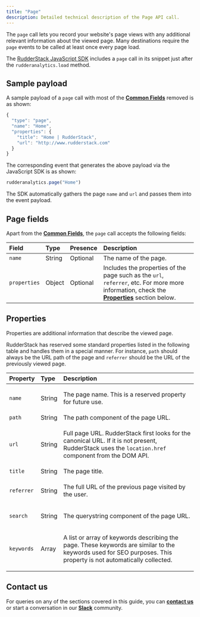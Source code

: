 ```yaml
---
title: "Page"
description: Detailed technical description of the Page API call.
---
```


The `page` call lets you record your website's page views with any additional relevant information about the viewed page. Many destinations require the `page` events to be called at least once every page load.

<div class="successBlock">

  The <a href="https://rudderstack.com/docs/sources/sdks/rudderstack-javascript-sdk/">RudderStack JavaScript SDK</a> includes a <code class="inline-code">page</code> call in its snippet just after the <code class="inline-code">rudderanalytics.load</code> method.
</div>

## Sample payload

A sample payload of a `page` call with most of the [**Common Fields**](https://rudderstack.com/docs/rudderstack-api/api-specification/rudderstack-spec/common-fields/) removed is as shown:

```javascript
{
  "type": "page",
  "name": "Home",
  "properties": {
    "title": "Home | RudderStack",
    "url": "http://www.rudderstack.com"
  }
}
```

The corresponding event that generates the above payload via the JavaScript SDK is as shown:

```javascript
rudderanalytics.page("Home")
```

<div class="successBlock">

  The SDK automatically gathers the page <code class="inline-code">name</code> and <code class="inline-code">url</code> and passes them into the event payload.
</div>

## Page fields

Apart from the [**Common Fields**](https://rudderstack.com/docs/rudderstack-api/api-specification/rudderstack-spec/common-fields/), the `page` call accepts the following fields:

| **Field**    | **Type** | **Presence** | **Description**                                                                                                                            |
| :----------- | :------- | :----------- | :----------------------------------------------------------------------------------------------------------------------------------------- |
| `name`       | String   | Optional     | The name of the page.                                                                                                                      |
| `properties` | Object   | Optional     | Includes the properties of the page such as the `url`, `referrer`, etc. For more more information, check the [**Properties**](https://rudderstack.com/docs/rudderstack-api/api-specification/rudderstack-spec/page/#properties) section below. |

## Properties

Properties are additional information that describe the viewed page.

RudderStack has reserved some standard properties listed in the following table and handles them in a special manner. For instance, `path` should always be the URL path of the page and `referrer` should be the URL of the previously viewed page.

<table>
  <thead>
    <tr>
      <th style="text-align:left">
        <b>Property</b>
      </th>
      <th style="text-align:left">
        <b>Type</b>
      </th>
      <th style="text-align:left">
        <b>Description</b>
      </th>
    </tr>
  </thead>
  <tbody>
    <tr>
      <td style="text-align:left">
        <code class="inline-code">name</code>
      </td>
      <td style="text-align:left">String</td>
      <td style="text-align:left">
        <p>The page name. This is a reserved property for future use.</p>
      </td>
    </tr>
    <tr>
      <td style="text-align:left">
        <code class="inline-code">path</code>
      </td>
      <td style="text-align:left">String</td>
      <td style="text-align:left">The path component of the page URL.</td>
    </tr>
    <tr>
      <td style="text-align:left">
        <code class="inline-code">url</code>
      </td>
      <td style="text-align:left">String</td>
      <td style="text-align:left">
        <p>Full page URL. RudderStack first looks for the canonical URL. If it is not present, RudderStack uses the <code class="inline-code">location.href</code> component from the DOM API.</p>
      </td>
    </tr>
    <tr>
      <td style="text-align:left">
        <code class="inline-code">title</code>
      </td>
      <td style="text-align:left">String</td>
      <td style="text-align:left">The page title.</td>
    </tr>
    <tr>
      <td style="text-align:left">
        <code class="inline-code">referrer</code>
      </td>
      <td style="text-align:left">String</td>
      <td style="text-align:left">
        <p>The full URL of the previous page visited by the user.</p>
      </td>
    </tr>
    <tr>
      <td style="text-align:left">
        <code class="inline-code">search</code>
      </td>
      <td style="text-align:left">String</td>
      <td style="text-align:left">
        <p>The querystring component of the page URL.</p>
      </td>
    </tr>
    <tr>
      <td style="text-align:left">
        <code class="inline-code">keywords</code>
      </td>
      <td style="text-align:left">Array</td>
      <td style="text-align:left">
        <p>A list or array of keywords describing the page. These keywords are similar to the keywords used for SEO purposes. This property is not automatically collected.</p>
      </td>
    </tr>
  </tbody>
</table>

## Contact us

For queries on any of the sections covered in this guide, you can [**contact us**](mailto:%20docs@rudderstack.com) or start a conversation in our [**Slack**](https://rudderstack.com/join-rudderstack-slack-community) community.
